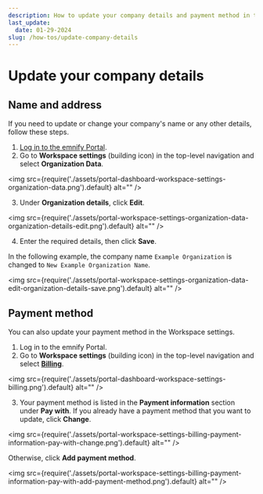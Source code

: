 ```yaml
---
description: How to update your company details and payment method in the emnify Portal
last_update: 
  date: 01-29-2024
slug: /how-tos/update-company-details
---
```


# Update your company details

## Name and address

If you need to update or change your company's name or any other details, follow these steps.

1. [Log in to the emnify Portal](https://portal.emnify.com/sign/).
2. Go to **Workspace settings** (building icon) in the top-level navigation and select **Organization Data**.

<img
  src={require('./assets/portal-dashboard-workspace-settings-organization-data.png').default}
  alt=""
/>

3. Under **Organization details**, click **Edit**.

<img
  src={require('./assets/portal-workspace-settings-organization-data-organization-details-edit.png').default}
  alt=""
/>

4. Enter the required details, then click **Save**.

In the following example, the company name `Example Organization` is changed to `New Example Organization Name`.

<img
  src={require('./assets/portal-workspace-settings-organization-data-edit-organization-details-save.png').default}
  alt=""
/>

## Payment method

You can also update your payment method in the Workspace settings.

1. Log in to the emnify Portal.
2. Go to **Workspace settings** (building icon) in the top-level navigation and select [**Billing**](https://portal.emnify.com/organisation-settings/billing).

<img
  src={require('./assets/portal-dashboard-workspace-settings-billing.png').default}
  alt=""
/>

3. Your payment method is listed in the **Payment information** section under **Pay with**.
If you already have a payment method that you want to update, click **Change**.

<img
  src={require('./assets/portal-workspace-settings-billing-payment-information-pay-with-change.png').default}
  alt=""
/>

Otherwise, click **Add payment method**.

<img
  src={require('./assets/portal-workspace-settings-billing-payment-information-pay-with-add-payment-method.png').default}
  alt=""
/>
